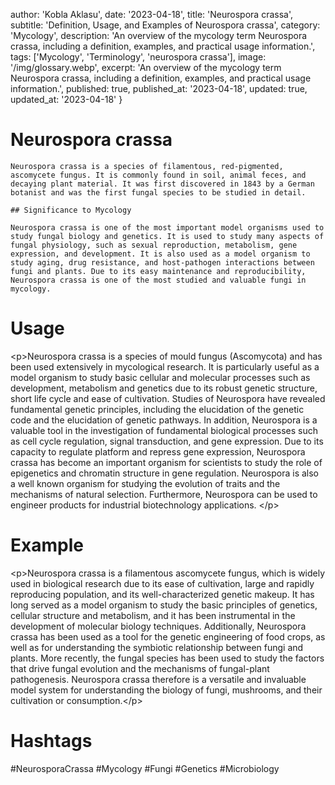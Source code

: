 
  author: 'Kobla Aklasu',
  date: '2023-04-18',
  title: 'Neurospora crassa',
  subtitle: 'Definition, Usage, and Examples of Neurospora crassa',
  category: 'Mycology',
  description: 'An overview of the mycology term Neurospora crassa, including a definition, examples, and practical usage information.',
  tags: ['Mycology', 'Terminology', 'neurospora crassa'],
  image: '/img/glossary.webp',
  excerpt: 'An overview of the mycology term Neurospora crassa, including a definition, examples, and practical usage information.',
  published: true,
  published_at: '2023-04-18',
  updated: true,
  updated_at: '2023-04-18'
}




# Neurospora crassa
    
    Neurospora crassa is a species of filamentous, red-pigmented, ascomycete fungus. It is commonly found in soil, animal feces, and decaying plant material. It was first discovered in 1843 by a German botanist and was the first fungal species to be studied in detail.
    
    ## Significance to Mycology
    
    Neurospora crassa is one of the most important model organisms used to study fungal biology and genetics. It is used to study many aspects of fungal physiology, such as sexual reproduction, metabolism, gene expression, and development. It is also used as a model organism to study aging, drug resistance, and host-pathogen interactions between fungi and plants. Due to its easy maintenance and reproducibility, Neurospora crassa is one of the most studied and valuable fungi in mycology.

# Usage

&lt;p&gt;Neurospora crassa is a species of mould fungus (Ascomycota) and has been used extensively in mycological research. It is particularly useful as a model organism to study basic cellular and molecular processes such as development, metabolism and genetics due to its robust genetic structure, short life cycle and ease of cultivation. Studies of Neurospora have revealed fundamental genetic principles, including the elucidation of the genetic code and the elucidation of genetic pathways. In addition, Neurospora is a valuable tool in the investigation of fundamental biological processes such as cell cycle regulation, signal transduction, and gene expression. Due to its capacity to regulate platform and repress gene expression, Neurospora crassa has become an important organism for scientists to study the role of epigenetics and chromatin structure in gene regulation. Neurospora is also a well known organism for studying the evolution of traits and the mechanisms of natural selection. Furthermore, Neurospora can be used to engineer products for industrial biotechnology applications. &lt;/p&gt;

# Example

&lt;p&gt;Neurospora crassa is a filamentous ascomycete fungus, which is widely used in biological research due to its ease of cultivation, large and rapidly reproducing population, and its well-characterized genetic makeup. It has long served as a model organism to study the basic principles of genetics, cellular structure and metabolism, and it has been instrumental in the development of molecular biology techniques. Additionally, Neurospora crassa has been used as a tool for the genetic engineering of food crops, as well as for understanding the symbiotic relationship between fungi and plants. More recently, the fungal species has been used to study the factors that drive fungal evolution and the mechanisms of fungal-plant pathogenesis. Neurospora crassa therefore is a versatile and invaluable model system for understanding the biology of fungi, mushrooms, and their cultivation or consumption.&lt;/p&gt;

# Hashtags

#NeurosporaCrassa #Mycology #Fungi #Genetics #Microbiology

